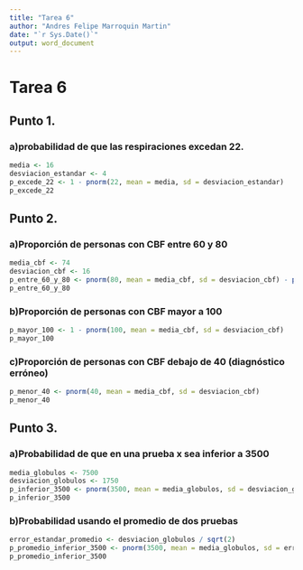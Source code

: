 ```yaml
---
title: "Tarea 6"
author: "Andres Felipe Marroquin Martin"
date: "`r Sys.Date()`"
output: word_document
---
```


# Tarea 6

## Punto 1.

### a)probabilidad de que las respiraciones excedan 22.

```r
media <- 16
desviacion_estandar <- 4
p_excede_22 <- 1 - pnorm(22, mean = media, sd = desviacion_estandar)
p_excede_22
```

## Punto 2.

### a)Proporción de personas con CBF entre 60 y 80

```r
media_cbf <- 74
desviacion_cbf <- 16
p_entre_60_y_80 <- pnorm(80, mean = media_cbf, sd = desviacion_cbf) - pnorm(60, mean = media_cbf, sd = desviacion_cbf)
p_entre_60_y_80
```

### b)Proporción de personas con CBF mayor a 100

```r
p_mayor_100 <- 1 - pnorm(100, mean = media_cbf, sd = desviacion_cbf)
p_mayor_100
```

### c)Proporción de personas con CBF debajo de 40 (diagnóstico erróneo)

```r
p_menor_40 <- pnorm(40, mean = media_cbf, sd = desviacion_cbf)
p_menor_40
```

## Punto 3.

### a)Probabilidad de que en una prueba x sea inferior a 3500

```r
media_globulos <- 7500
desviacion_globulos <- 1750
p_inferior_3500 <- pnorm(3500, mean = media_globulos, sd = desviacion_globulos)
p_inferior_3500
```

### b)Probabilidad usando el promedio de dos pruebas

```r
error_estandar_promedio <- desviacion_globulos / sqrt(2)
p_promedio_inferior_3500 <- pnorm(3500, mean = media_globulos, sd = error_estandar_promedio)
p_promedio_inferior_3500
```
